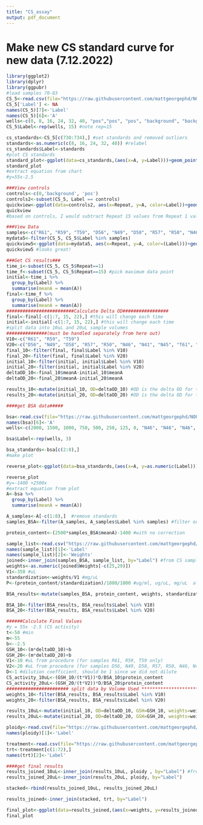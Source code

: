 ```yaml
---
title: "CS_assay"
output: pdf_document
---
```

# Make new CS standard curve for new data (7.12.2022)
```r
library(ggplot2)
library(dplyr)
library(ggpubr)
#load samples 70-83
CS_5<-read.csv(file="https://raw.githubusercontent.com/mattgeorgephd/NOPP-gigas-ploidy-temp/main/202107_EXP2/citrate_synthase/Raw%20Data/CS%20activity%20july%2013th%20part%201.csv")
CS_5['Label'] <- NA
names(CS_5)[7]<-'Label'
names(CS_5)[6]<-'A'
wells<-c(0, 8, 16, 24, 32, 40, "pos","pos", "pos", "background", "background", "background", "R61", "R61", "R61", "R59", "R59", NA, "T59", "T59", "T59", "D56", "D56", "D56", "N49", "N49", "N49", "D58", "D58", "D58", "R57", "R57", "R57", "R50", "R50", "R50", "N46", "N46", "N46", "N41", "N41", "N41", "N41", "N45", "N45", "N45", "T61", "T61", "T61", "M47", "M47", "M47")
CS_5$Label<-rep(wells, 15) #note rep=15 

cs_standards<-CS_5[c(730:734),] #set standards and removed outliers
standards<-as.numeric(c(8, 16, 24, 32, 40)) #relabel
cs_standards$Label<-standards
#plot CS standards
standard_plot<-ggplot(data=cs_standards,(aes(x=A, y=Label)))+geom_point()+geom_smooth(method="lm", se=FALSE, formula = y ~ poly(x, 1) )+xlab("Concentration of standard ug/mL")+ylab("A @ 570nm")+theme_bw()+stat_regline_equation(label.x=0.25, label.y=20)
standard_plot
#extract equation from chart
#y=55x-2.5

###View controls
controls<-c(0,'background', 'pos')
controls2<-subset(CS_5, Label == controls)
quickview<-ggplot(data=controls2, aes(x=Repeat, y=A, color=Label))+geom_point()+theme_bw()+geom_smooth(method="lm", se=FALSE, formula=y~x)
quickview
#based on controls, I would subtract Repeat 15 values from Repeat 1 values without subtracting 0s from data-set

###View Data
samples<-c("R61", "R59", "T59", "D56", "N49", "D58", "R57", "R50", "N46",   "N41", "N45", "T61", "M47")
mydata5<-filter(CS_5, CS_5$Label %in% samples)
quickview5<-ggplot(data=mydata5, aes(x=Repeat, y=A, color=(Label)))+geom_point()+theme_bw()+geom_smooth(method="lm", se=FALSE, formula=y~x)+scale_x_continuous(breaks=seq(1, 15, by=1))
quickview5 #looks great!

###Get CS results###
time_i<-subset(CS_5, CS_5$Repeat==1)
time_f<-subset(CS_5, CS_5$Repeat==15) #pick maximum data point
initial<-time_i %>% 
  group_by(Label) %>%
  summarise(meanA = mean(A))
final<-time_f %>% 
  group_by(Label) %>%
  summarise(meanA = mean(A))
#########################Calculate Delta OD#################
final<-final[-c(1:7, 15, 22),] #this will change each time
initial<-initial[-c(1:7, 15, 22),] #this will change each time
#split data into 10uL and 20uL sample volumes 
###############(must be handled separately from here out)
V10<-c("R61", "R59", "T59")
V20<-c("D56", "N49", "D58", "R57", "R50", "N46", "N41", "N45", "T61", "M47")
final_10<-filter(final, final$Label %in% V10)
final_20<-filter(final, final$Label %in% V20)
initial_10<-filter(initial, initial$Label %in% V10)
initial_20<-filter(initial, initial$Label %in% V20)
deltaOD_10<-final_10$meanA-initial_10$meanA
deltaOD_20<-final_20$meanA-initial_20$meanA

results_10<-mutate(initial_10, OD=deltaOD_10) #OD is the delta OD for the samples
results_20<-mutate(initial_20, OD=deltaOD_20) #OD is the delta OD for the samples

####get BSA data#####

bsa<-read.csv(file="https://raw.githubusercontent.com/mattgeorgephd/NOPP-gigas-ploidy-temp/main/202107_EXP2/citrate_synthase/Raw%20Data/BSA_7_11_22_20.csv")
names(bsa)[6]<-'A'
wells<-c(2000, 1500, 1000, 750, 500, 250, 125, 0, "N46", "N46", "N46", "N44", "N44", "N44", "M46", "M46", "M46", "T61", "T61", "T61", "N47", "N47", "N47", "R50", "R50", "R50", "N57", "N57", "N57", "R59", "R59", "R59", "X43", "X43", "X43", "D56", "D56", "D56", "N45", "N45", "N45", "M47", "M47", "M47", "N49", "N49", "N49", "D58", "D58", "D58", "T59", "T59", "T59", "R57", "R57", "R57", "N41", "N41", "N41", "R61", "R61", "R61")

bsa$Label<-rep(wells, 3)

bsa_standards<-bsa[c(2:8),]
#make plot

reverse_plot<-ggplot(data=bsa_standards,(aes(x=A, y=as.numeric(Label))))+geom_point()+geom_smooth(method="lm", se=FALSE, formula = y ~ x )+theme_bw()+stat_regline_equation(label.x=0.6, label.y=500)+ylab("ug/mL")

reverse_plot
#y=-1400 +2500x
#extract equation from plot
A<-bsa %>% 
  group_by(Label) %>%
  summarise(meanA = mean(A))

A_samples<-A[-c(1:8),]  #remove standards 
samples_BSA<-filter(A_samples, A_samples$Label %in% samples) #filter out bad data

protein_content<-(2500*samples_BSA$meanA)-1400 #with no correction

sample_list<-read.csv("https://raw.githubusercontent.com/mattgeorgephd/NOPP-gigas-ploidy-temp/main/202107_EXP2/citrate_synthase/Raw%20Data/weights_redos.csv") #this changed from last CS script, make sure this is the correct weight CSV
names(sample_list)[1]<-'Label'
names(sample_list)[2]<-'Weights'
joined<-inner_join(samples_BSA, sample_list, by="Label") #from CS sample list 
weights<-as.numeric(joined$Weights[-c(25,29)]) 
V1<-350 #uL
standardization<-weights/V1 #mg/uL
P<-(protein_content/standardization)/1000/1000 #ug/ml, ug/uL, mg/uL  also equal to total protein extracted 

BSA_results<-mutate(samples_BSA, protein_content, weights, standardization)

BSA_10<-filter(BSA_results, BSA_results$Label %in% V10)
BSA_20<-filter(BSA_results, BSA_results$Label %in% V20)

######Calculate Final Values
#y = 55x -2.5 (CS activity)
t<-50 #min
m<-55
b<--2.5
GSH_10<-(m*deltaOD_10)+b 
GSH_20<-(m*deltaOD_20)+b 
V1<-10 #uL from procedure (for samples R61, R59, T59 only)
V2<-20 #uL from procedure (for samples D56, N49, D58, R57, R50, N46, N41, N45, T61, M47)
D<-1 #dilution coefficient, should be 1 since we did not dilute
CS_activity_10uL<-(GSH_10/(t*V1))*D/BSA_10$protein_content
CS_activity_20uL<-(GSH_20/(t*V2))*D/BSA_20$protein_content
####################### split data by Volume Used ************************
weights_10<-filter(BSA_results, BSA_results$Label %in% V10)
weights_20<-filter(BSA_results, BSA_results$Label %in% V20)

results_10uL<-mutate(initial_10, OD=deltaOD_10, GSH=GSH_10, weights=weights_10$weights, standardized=BSA_10$standardization, "Protein (mg/ul)"=BSA_10$protein_content, "CS activity (nmol/(mg*min))"=CS_activity_10uL) #OD is the delta OD for the samples
results_20uL<-mutate(initial_20, OD=deltaOD_20, GSH=GSH_20, weights=weights_20$weights, standardized=BSA_20$standardization, "Protein (mg/ul)"=BSA_20$protein_content, "CS activity (nmol/(mg*min))"=CS_activity_20uL) #OD is the delta OD for the samples

ploidy<-read.csv(file="https://raw.githubusercontent.com/mattgeorgephd/NOPP-gigas-ploidy-temp/main/202107_EXP2/citrate_synthase/Raw%20Data/ploidy.csv")
names(ploidy)[1]<-'Label'

treatment<-read.csv(file="https://raw.githubusercontent.com/mattgeorgephd/NOPP-gigas-ploidy-temp/main/202107_EXP2/citrate_synthase/Raw%20Data/treatments.csv")
trt<-treatment[c(1:72),]
names(trt)[2]<-'Label'

####get final results 
results_joined_10uL<-inner_join(results_10uL, ploidy , by="Label") #from CS sample list 
results_joined_20uL<-inner_join(results_20uL, ploidy, by="Label")

stacked<-rbind(results_joined_10uL, results_joined_20uL)

results_joined<-inner_join(stacked, trt, by="Label")

final_plot<-ggplot(data=results_joined,(aes(x=weights, y=results_joined$`CS activity (nmol/(mg*min))`, color=trt)))+geom_point()+theme_bw()+geom_smooth(method="lm", se=FALSE, formula = y ~ x ) + ylab("CS Activity (nmol/(mg*min))")
final_plot
```


